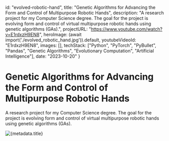   id: "evolved-robotic-hand",
  title: "Genetic Algorithms for Advancing the Form and Control of Multipurpose Robotic Hands",
  description: "A research project for my Computer Science degree. The goal for the project is evolving form and control of virtual multipurpose robotic hands using genetic algorithms (GAs).",
  projectURL: "https://www.youtube.com/watch?v=E1rdxzH9EN8",
  heroImage: (await import('./evolved_robotic_hand.jpg')).default,
  youtubeVideoId: "E1rdxzH9EN8",
  images: [],
  techStack: ["Python", "PyTorch", "PyBullet", "Pandas", "Genetic Algorithms", "Evolutionary Computation", "Artificial Intelligence"],
  date: "2023-10-20"
}


# Genetic Algorithms for Advancing the Form and Control of Multipurpose Robotic Hands

A research project for my Computer Science degree. The goal for the project is evolving form and control of virtual multipurpose robotic hands using genetic algorithms (GAs).

<Image src={metadata.heroImage} alt={metadata.title} priority/>
